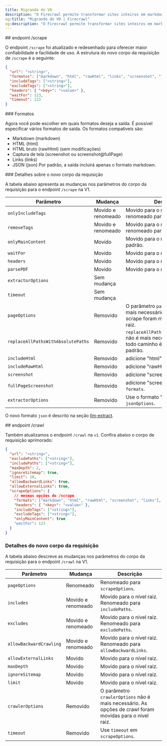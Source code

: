 ```yaml
---
title: Migrando do V0
description: "O Firecrawl permite transformar sites inteiros em markdown pronto para LLMs"
og:title: "Migrando do V0 | Firecrawl"
og:description: "O Firecrawl permite transformar sites inteiros em markdown pronto para LLMs"
---
```


<div id="scrape-endpoint">
  ## endpoint /scrape
</div>

O endpoint `/scrape` foi atualizado e redesenhado para oferecer maior confiabilidade e facilidade de uso. A estrutura do novo corpo da requisição de `/scrape` é a seguinte:

```json
{
  "url": "<string>",
  "formatos": ["markdown", "html", "rawHtml", "links", "screenshot", "json"],
  "includeTags": ["<string>"],
  "excludeTags": ["<string>"],
  "headers": { "<key>": "<value>" },
  "waitFor": 123,
  "timeout": 123
}
```

<div id="formats">
  ### Formatos
</div>

Agora você pode escolher em quais formatos deseja a saída. É possível especificar vários formatos de saída. Os formatos compatíveis são:

* Markdown (markdown)
* HTML (html)
* HTML bruto (rawHtml) (sem modificações)
* Captura de tela (screenshot ou screenshot@fullPage)
* Links (links)
* JSON (json)
  Por padrão, a saída incluirá apenas o formato markdown.

<div id="details-on-the-new-request-body">
  ### Detalhes sobre o novo corpo da requisição
</div>

A tabela abaixo apresenta as mudanças nos parâmetros do corpo da requisição para o endpoint `/scrape` na V1.

| Parâmetro | Mudança | Descrição |
| --------- | ------ | ----------- |
| `onlyIncludeTags` | Movido e renomeado | Movido para o nível raiz e renomeado para `includeTags`. |
| `removeTags` | Movido e renomeado | Movido para o nível raiz e renomeado para `excludeTags`. |
| `onlyMainContent`| Movido | Movido para o nível raiz. `true` por padrão. |
| `waitFor`| Movido | Movido para o nível raiz. |
| `headers`| Movido | Movido para o nível raiz. |
| `parsePDF`| Movido | Movido para o nível raiz. |
| `extractorOptions`| Sem mudança ||
| `timeout`| Sem mudança ||
| `pageOptions` | Removido | O parâmetro `pageOptions` não é mais necessário. As opções de scrape foram movidas para o nível raiz. |
| `replaceAllPathsWithAbsolutePaths` | Removido | `replaceAllPathsWithAbsolutePaths` não é mais necessário. Agora, todo caminho é absoluto por padrão. |
| `includeHtml`| Removido | adicione &quot;html&quot; a `formats`. |
| `includeRawHtml`| Removido | adicione &quot;rawHtml&quot; a `formats`. |
| `screenshot`| Removido | adicione &quot;screenshot&quot; a `formats`. |
| `fullPageScreenshot`| Removido | adicione &quot;screenshot@fullPage&quot; a `formats`. |
| `extractorOptions` | Removido | Use o formato &quot;json&quot; com o objeto `jsonOptions`. |

O novo formato `json` é descrito na seção [llm-extract](/pt-BR/features/extract).

<div id="crawl-endpoint">
  ## endpoint /crawl
</div>

Também atualizamos o endpoint `/crawl` na `v1`. Confira abaixo o corpo de requisição aprimorado:

```json
{
  "url": "<string>",
  "excludePaths": ["<string>"],
  "includePaths": ["<string>"],
  "maxDepth": 2,
  "ignoreSitemap": true,
  "limit": 10,
  "allowBackwardLinks": true,
  "allowExternalLinks": true,
  "scrapeOptions": {
    // mesmas opções do /scrape
    "formats": ["markdown", "html", "rawHtml", "screenshot", "links"],
    "headers": { "<key>": "<value>" },
    "includeTags": ["<string>"],
    "excludeTags": ["<string>"],
    "onlyMainContent": true
    "waitFor": 123
  }
}
```

### Detalhes do novo corpo da requisição

A tabela abaixo descreve as mudanças nos parâmetros do corpo da requisição para o endpoint `/crawl` na V1.

| Parâmetro | Mudança | Descrição |
| --------- | ------ | ----------- |
| `pageOptions` | Renomeado | Renomeado para `scrapeOptions`. |
| `includes` | Movido e renomeado | Movido para o nível raiz. Renomeado para `includePaths`. |
| `excludes` | Movido e renomeado | Movido para o nível raiz. Renomeado para `excludePaths`. |
| `allowBackwardCrawling` | Movido e renomeado | Movido para o nível raiz. Renomeado para `allowBackwardLinks`. |
| `allowExternalLinks` | Movido | Movido para o nível raiz. |
| `maxDepth` | Movido | Movido para o nível raiz. |
| `ignoreSitemap` | Movido | Movido para o nível raiz. |
| `limit` | Movido | Movido para o nível raiz. |
| `crawlerOptions` | Removido | O parâmetro `crawlerOptions` não é mais necessário. As opções de crawl foram movidas para o nível raiz. |
| `timeout` | Removido | Use `timeout` em `scrapeOptions`. |